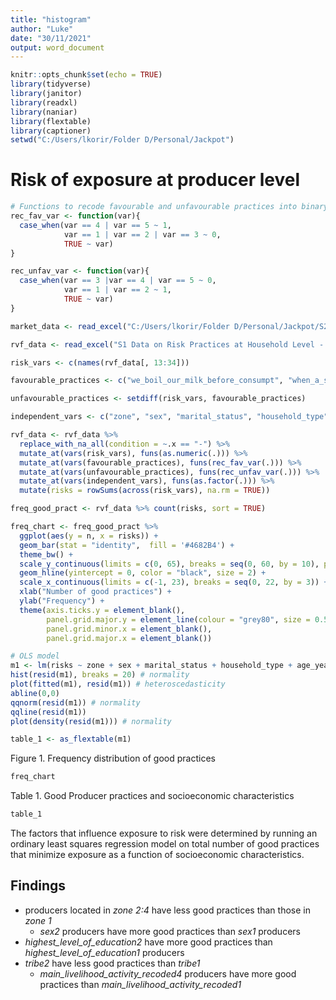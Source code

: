 ---
title: "histogram"
author: "Luke"
date: "30/11/2021"
output: word_document
---
  
  ```{r setup, include=FALSE, cache=FALSE}
knitr::opts_chunk$set(echo = TRUE)
library(tidyverse)
library(janitor)
library(readxl)
library(naniar)
library(flextable)
library(captioner)
setwd("C:/Users/lkorir/Folder D/Personal/Jackpot")
```
# Risk of exposure at producer level

```{r load, include=FALSE}
# Functions to recode favourable and unfavourable practices into binary
rec_fav_var <- function(var){
  case_when(var == 4 | var == 5 ~ 1,
            var == 1 | var == 2 | var == 3 ~ 0,
            TRUE ~ var)
}

rec_unfav_var <- function(var){
  case_when(var == 3 |var == 4 | var == 5 ~ 0,
            var == 1 | var == 2 ~ 1,
            TRUE ~ var)
}

market_data <- read_excel("C:/Users/lkorir/Folder D/Personal/Jackpot/S2 Market Survey Data.xlsx") %>%  clean_names()

rvf_data <- read_excel("S1 Data on Risk Practices at Household Level - with marked variables.xls") %>%  clean_names()

risk_vars <- c(names(rvf_data[, 13:34]))

favourable_practices <- c("we_boil_our_milk_before_consumpt", "when_a_sick_animal_dies_we_immee", "when_a_sick_animal_dies_we_immed", "when_we_slaughter_an_animal_we", "when_an_animal_aborts_we_bury_th", "when_an_animal_aborts_we_throw_t", "when_your_cattle_sheep_and_goat_a")

unfavourable_practices <- setdiff(risk_vars, favourable_practices)

independent_vars <- c("zone", "sex", "marital_status", "household_type", "highest_level_of_education", "tribe", "main_livelihood_activity_recoded")

rvf_data <- rvf_data %>%
  replace_with_na_all(condition = ~.x == "-") %>% 
  mutate_at(vars(risk_vars), funs(as.numeric(.))) %>% 
  mutate_at(vars(favourable_practices), funs(rec_fav_var(.))) %>%
  mutate_at(vars(unfavourable_practices), funs(rec_unfav_var(.))) %>% 
  mutate_at(vars(independent_vars), funs(as.factor(.))) %>% 
  mutate(risks = rowSums(across(risk_vars), na.rm = TRUE))

freq_good_pract <- rvf_data %>% count(risks, sort = TRUE)

freq_chart <- freq_good_pract %>%
  ggplot(aes(y = n, x = risks)) +
  geom_bar(stat = "identity",  fill = '#4682B4') +
  theme_bw() +
  scale_y_continuous(limits = c(0, 65), breaks = seq(0, 60, by = 10), position = 'left', expand = c(0,0)) +
  geom_hline(yintercept = 0, color = "black", size = 2) +
  scale_x_continuous(limits = c(-1, 23), breaks = seq(0, 22, by = 3)) +
  xlab("Number of good practices") +
  ylab("Frequency") +
  theme(axis.ticks.y = element_blank(),
        panel.grid.major.y = element_line(colour = "grey80", size = 0.5),
        panel.grid.minor.x = element_blank(),
        panel.grid.major.x = element_blank()) 

# OLS model
m1 <- lm(risks ~ zone + sex + marital_status + household_type + age_years + highest_level_of_education + tribe + main_livelihood_activity_recoded,  data = rvf_data)
hist(resid(m1), breaks = 20) # normality
plot(fitted(m1), resid(m1)) # heteroscedasticity
abline(0,0)
qqnorm(resid(m1)) # normality
qqline(resid(m1))
plot(density(resid(m1))) # normality

table_1 <- as_flextable(m1)
```
Figure 1. Frequency distribution of good practices

```{r freq_chart, echo=FALSE, results='asis', cache=FALSE}
freq_chart
```

Table 1. Good Producer practices and socioeconomic characteristics

```{r table_1, echo = FALSE, results='asis', cache=FALSE}
table_1
```
The factors that influence exposure to risk were determined by running an ordinary least squares regression model on total number of good practices that minimize exposure as a function of socioeconomic characteristics. 

## Findings

+ producers located in *zone 2:4* have less good practices than those in *zone 1*
  + *sex2* producers have more good practices than *sex1* producers
+ *highest_level_of_education2* have more good practices than *highest_level_of_education1* producers
+ *tribe2* have less good practices than *tribe1*
  + *main_livelihood_activity_recoded4* producers have more good practices than *main_livelihood_activity_recoded1*
  
  
  
  